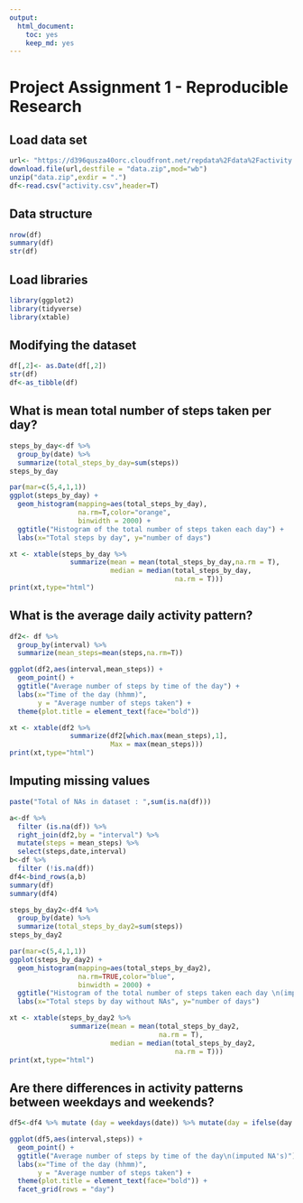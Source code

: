 ---
output: 
  html_document: 
    toc: yes
    keep_md: yes
---
Project Assignment 1 - Reproducible Research
==============================================
## Load data set

```{r load data, echo = TRUE}
url<- "https://d396qusza40orc.cloudfront.net/repdata%2Fdata%2Factivity.zip"
download.file(url,destfile = "data.zip",mod="wb")
unzip("data.zip",exdir = ".")
df<-read.csv("activity.csv",header=T)
```

## Data structure
```{r, echo= TRUE}
nrow(df)
summary(df)
str(df)
```
## Load libraries
```{r, echo=TRUE}
library(ggplot2)
library(tidyverse)
library(xtable)
```
## Modifying the dataset
```{r,echo=TRUE}
df[,2]<- as.Date(df[,2])
str(df)
df<-as_tibble(df)
```
## What is mean total number of steps taken per day?
```{r, echo=TRUE}
steps_by_day<-df %>% 
  group_by(date) %>%  
  summarize(total_steps_by_day=sum(steps))
steps_by_day
```
```{r,fig.height= 4}
par(mar=c(5,4,1,1))
ggplot(steps_by_day) +
  geom_histogram(mapping=aes(total_steps_by_day),
                 na.rm=T,color="orange",
                 binwidth = 2000) + 
  ggtitle("Histogram of the total number of steps taken each day") +
  labs(x="Total steps by day", y="number of days")
```
```{r, echo=TRUE, results='asis'}
xt <- xtable(steps_by_day %>% 
               summarize(mean = mean(total_steps_by_day,na.rm = T),
                         median = median(total_steps_by_day,
                                         na.rm = T)))
print(xt,type="html")
```
## What is the average daily activity pattern?
```{r, fig.height= 4, echo=TRUE}
df2<- df %>% 
  group_by(interval) %>% 
  summarize(mean_steps=mean(steps,na.rm=T))

ggplot(df2,aes(interval,mean_steps)) + 
  geom_point() + 
  ggtitle("Average number of steps by time of the day") +
  labs(x="Time of the day (hhmm)", 
       y = "Average number of steps taken") + 
  theme(plot.title = element_text(face="bold"))
```
```{r, echo=TRUE, results='asis'}
xt <- xtable(df2 %>% 
               summarize(df2[which.max(mean_steps),1], 
                         Max = max(mean_steps)))
print(xt,type="html")
```
## Imputing missing values
```{r, echo=TRUE}
paste("Total of NAs in dataset : ",sum(is.na(df)))
```
```{r, echo=TRUE}
a<-df %>% 
  filter (is.na(df)) %>% 
  right_join(df2,by = "interval") %>% 
  mutate(steps = mean_steps) %>% 
  select(steps,date,interval)
b<-df %>% 
  filter (!is.na(df)) 
df4<-bind_rows(a,b)
summary(df)
summary(df4)
```
```{r, echo=TRUE}
steps_by_day2<-df4 %>% 
  group_by(date) %>%  
  summarize(total_steps_by_day2=sum(steps))
steps_by_day2
```
```{r, fig.height= 4}
par(mar=c(5,4,1,1))
ggplot(steps_by_day2) +
  geom_histogram(mapping=aes(total_steps_by_day2),
                 na.rm=TRUE,color="blue",
                 binwidth = 2000) + 
  ggtitle("Histogram of the total number of steps taken each day \n(impute NAs)") +
  labs(x="Total steps by day without NAs", y="number of days")
```
```{r, echo=TRUE, results='asis'}
xt <- xtable(steps_by_day2 %>% 
               summarize(mean = mean(total_steps_by_day2,
                                     na.rm = T),
                         median = median(total_steps_by_day2,
                                         na.rm = T)))
print(xt,type="html")
```
## Are there differences in activity patterns between weekdays and weekends?
```{r,echo=TRUE}
df5<-df4 %>% mutate (day = weekdays(date)) %>% mutate(day = ifelse(day =="lunes"|day =="martes"|day=="miércoles"|day =="jueves"| day =="viernes","weekday","weekend")) %>% mutate(day = factor(day))
```
```{r, fig.height= 6, echo=TRUE}
ggplot(df5,aes(interval,steps)) +
  geom_point() +
  ggtitle("Average number of steps by time of the day\n(imputed NA's)") +
  labs(x="Time of the day (hhmm)", 
       y = "Average number of steps taken") + 
  theme(plot.title = element_text(face="bold")) +
  facet_grid(rows = "day")
```